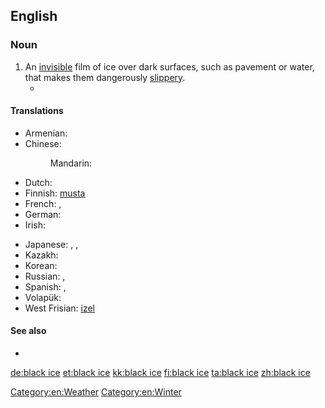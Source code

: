 ==English==

===Noun===
{{en-noun|sg=[[black]] [[ice]]|-}}

# An [[invisible]] film of ice over dark surfaces, such as pavement or water, that makes them dangerously [[slippery]].
#* {{quote-news|1965|December 25||Oregon Bus Crash Kills 12, Hurts 27|New York Times
|page=30|url=http://select.nytimes.com/gst/abstract.html?res=F20614F93F5A157A93C7AB1789D95F418685F9
|passage=He said the bus struck a patch of '''black ice''', or freshly formed ice as yet invisible on the road surface, just after he had passed a trailer truck. }}

====Translations====
{{trans-top|invisible film of ice}}
* Armenian: {{t|hy|մերկասառույց|tr=merkasaṙuycʿ|sc=Armn}}
* Chinese:
*: Mandarin: {{t|zh|黑冰|tr=hēibīng|sc=Hani}}
* Dutch: {{t+|nl|ijzel|m}}
* Finnish: [[musta#Finnish|musta]] {{t|fi|jää}}
* French: {{t+|fr|verglas|m}}, {{t|fr|glace noire|f}}
* German: {{t+|de|Glatteis|n}}
* Irish: {{t|ga|oighear dubh|m|xs=Irish}}
{{trans-mid}}
* Japanese: {{t|ja|黒氷|tr=くろこおり, kurokōri|sc=Jpan}}, {{t|ja|透明氷|tr=とうめいこおり, tōmeikōri|sc=Jpan}}, {{t|ja|雨氷|tr=うひょう, uhyō, あめごおり, amegōri|sc=Jpan}} {{qualifier|freezing rain}}
* Kazakh: {{t|kk|көктайғақ|tr=köktayğaq|sc=Cyrl|xs=Kazakh}}
* Korean: {{t|ko|살얼음|tr=sareoreum|sc=Hang}}
* Russian: {{t|ru|гололедица|f|sc=Cyrl|tr=gololédica}}, {{t|ru|гололёд|m|tr=gololjód|sc=Cyrl}} {{qualifier|glaze ice, freezing rain}}
* Spanish: {{t|es|placa de hielo|f}}, {{t|es|verglás|m}}
* Volapük: {{t|vo|frodaglad}}
* West Frisian: [[izel]] {{m}}
{{trans-bottom}}

====See also====
* {{pedialite}}

[[Category:en:Weather]]
[[Category:en:Winter]]

[[de:black ice]]
[[et:black ice]]
[[kk:black ice]]
[[fi:black ice]]
[[ta:black ice]]
[[zh:black ice]]